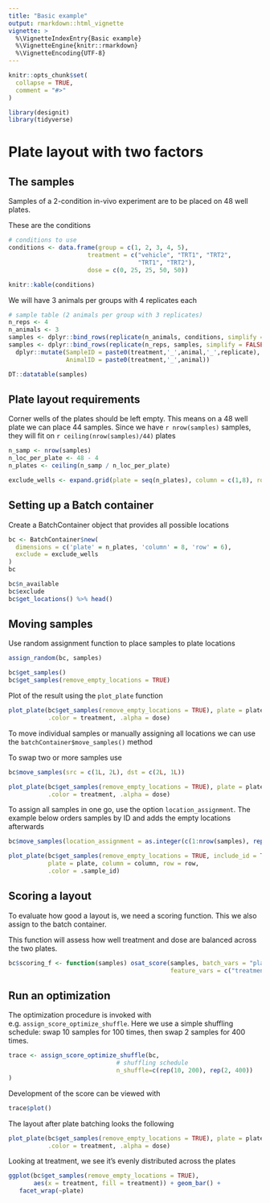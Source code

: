```yaml
---
title: "Basic example"
output: rmarkdown::html_vignette
vignette: >
  %\VignetteIndexEntry{Basic example}
  %\VignetteEngine{knitr::rmarkdown}
  %\VignetteEncoding{UTF-8}
---
```


```r
knitr::opts_chunk$set(
  collapse = TRUE,
  comment = "#>"
)
```

```r
library(designit)
library(tidyverse)
```

<!-- ## Example 1 -->

<!-- This is a basic example: -->

<!-- ```{r example1} -->
<!-- anno <- tribble( -->
<!--   ~Cell,         ~Trt, ~Type, ~Rep, -->
<!--    "WT",    "treated",   "A",    1, -->
<!--    "WT",    "treated",   "A",    2,   -->
<!--    "WT", "nontreated",   "A",    1, -->
<!--    "WT", "nontreated",   "A",    2, -->
<!--    "WT",    "control",   "A",    1, -->
<!--    "WT",    "control",   "A",    2, -->
<!--    "WT",    "treated",   "B",    1, -->
<!--    "WT",    "treated",   "B",    2,   -->
<!--    "WT", "nontreated",   "B",    1, -->
<!--    "WT", "nontreated",   "B",    2, -->
<!--    "WT",    "control",   "A",    1, -->
<!--    "WT",    "control",   "A",    2, -->
<!--    "KO",    "treated",   "A",    1, -->
<!--    "KO",    "treated",   "A",    2,   -->
<!--    "KO", "nontreated",   "A",    1, -->
<!--    "KO", "nontreated",   "A",    2, -->
<!--    "KO",    "treated",   "B",    1, -->
<!--    "KO",    "treated",   "B",    2,   -->
<!--    "KO", "nontreated",   "B",    1, -->
<!--    "KO", "nontreated",   "B",    2,   -->
<!-- ) -->
<!-- ``` -->


# Plate layout with two factors

## The samples

Samples of a 2-condition in-vivo experiment are to be
placed on 48 well plates.

These are the conditions

```r

# conditions to use
conditions <- data.frame(group = c(1, 2, 3, 4, 5),
                      treatment = c("vehicle", "TRT1", "TRT2",
                                    "TRT1", "TRT2"),
                      dose = c(0, 25, 25, 50, 50))

knitr::kable(conditions)
```

We will have 3 animals per groups with 4 replicates each

```r
# sample table (2 animals per group with 3 replicates)
n_reps <- 4
n_animals <- 3
samples <- dplyr::bind_rows(replicate(n_animals, conditions, simplify = FALSE), .id = 'animal') 
samples <- dplyr::bind_rows(replicate(n_reps, samples, simplify = FALSE), .id = 'replicate') %>%
  dplyr::mutate(SampleID = paste0(treatment,'_',animal,'_',replicate),
                AnimalID = paste0(treatment,'_',animal))

DT::datatable(samples)
```
## Plate layout requirements

Corner wells of the plates should be left empty.
This means on a 48 well plate we can place 44 samples.
Since we have `r nrow(samples)` samples, they will fit on
`r ceiling(nrow(samples)/44)` plates

```r
n_samp <- nrow(samples)
n_loc_per_plate <- 48 - 4
n_plates <- ceiling(n_samp / n_loc_per_plate)

exclude_wells <- expand.grid(plate = seq(n_plates), column = c(1,8), row = c(1,6))
```

## Setting up a Batch container

Create a BatchContainer object that provides all possible locations

```r
bc <- BatchContainer$new(
  dimensions = c('plate' = n_plates, 'column' = 8, 'row' = 6),
  exclude = exclude_wells
)
bc

bc$n_available
bc$exclude
bc$get_locations() %>% head()
```

## Moving samples

Use random assignment function to place samples to plate locations

```r
assign_random(bc, samples)

bc$get_samples()
bc$get_samples(remove_empty_locations = TRUE)

```


Plot of the result using the `plot_plate` function

```r
plot_plate(bc$get_samples(remove_empty_locations = TRUE), plate = plate, column = column, row = row,
           .color = treatment, .alpha = dose)

```

To move individual samples or manually assigning all locations we can use the 
`batchContainer$move_samples()` method

To swap two or more samples use
```r
bc$move_samples(src = c(1L, 2L), dst = c(2L, 1L))

plot_plate(bc$get_samples(remove_empty_locations = TRUE), plate = plate, column = column, row = row,
           .color = treatment, .alpha = dose)
```

To assign all samples in one go, use the option `location_assignment`.
The example below orders samples by ID and adds the empty locations afterwards
```r
bc$move_samples(location_assignment = as.integer(c(1:nrow(samples), rep(NA, (bc$n_available - nrow(samples))))))

plot_plate(bc$get_samples(remove_empty_locations = TRUE, include_id = TRUE), 
           plate = plate, column = column, row = row,
           .color = .sample_id)
```
## Scoring a layout

To evaluate how good a layout is, we need a scoring function. 
This we also assign to the batch container.

This function will assess how well treatment 
and dose are balanced across the two plates.

```r
bc$scoring_f <- function(samples) osat_score(samples, batch_vars = "plate", 
                                             feature_vars = c("treatment", "dose"))$score
```

## Run an optimization

The optimization procedure is invoked with e.g. `assign_score_optimize_shuffle`.
Here we use a simple shuffling schedule: 
swap 10 samples for 100 times, then swap 2 samples for 400 times.

```r
trace <- assign_score_optimize_shuffle(bc,
                              # shuffling schedule
                              n_shuffle=c(rep(10, 200), rep(2, 400))
)
```

Development of the score can be viewed with

```r
trace$plot()
```


The layout after plate batching looks the following

```r
plot_plate(bc$get_samples(remove_empty_locations = TRUE), plate = plate, column = column, row = row,
           .color = treatment, .alpha = dose)
```

Looking at treatment, we see it's evenly distributed across the plates

```r
ggplot(bc$get_samples(remove_empty_locations = TRUE),
       aes(x = treatment, fill = treatment)) + geom_bar() +  
   facet_wrap(~plate)
```
